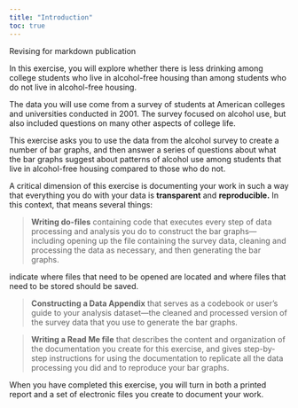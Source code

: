 ---
title: "Introduction"
toc: true
---
Revising for markdown publication

In this exercise, you will explore whether there is less drinking among college students who live in alcohol-free housing than among students who do not live in alcohol-free housing. 

The data you will use come from a survey of students at American colleges and universities conducted in 2001.  The survey focused on alcohol use, but also included questions on many other aspects of college life.

This exercise asks you to use the data from the alcohol survey to create a number of bar graphs, and then answer a series of questions about what the bar graphs suggest about patterns of alcohol use among students that live in alcohol-free housing compared to those who do not.

A critical dimension of this exercise is documenting your work in such a way that everything you do with your data is **transparent** and **reproducible.**  In this context, that means several things:

>**Writing do-files** containing code that executes every step of data processing and analysis you do to construct the bar graphs—including opening up the file containing the survey data, cleaning and processing the data as necessary, and then generating the bar graphs.  

indicate where files that need to be opened are located and where files that need to be stored should be saved.

>**Constructing a Data Appendix** that serves as a codebook or user’s guide to your analysis dataset—the cleaned and processed version of the survey data that you use to generate the bar graphs.


>**Writing a Read Me file** that describes the content and organization of the documentation you create for this exercise, and gives step-by-step instructions for using the documentation to replicate all the data processing you did and to reproduce your bar graphs.

When you have completed this exercise, you will turn in both a printed report and a set of electronic files you create to document your work.
